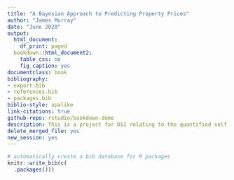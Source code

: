 ```yaml
--- 
title: "A Bayesian Approach to Predicting Property Prices"
author: "James Murray"
date: "June 2020"
output:
  html_document:
    df_print: paged
  bookdown::html_document2:
    table_css: no
    fig_caption: yes
documentclass: book
bibliography:
- export.bib
- references.bib
- packages.bib
biblio-style: apalike
link-citations: true
github-repo: rstudio/bookdown-demo
description: This is a project for DSI relating to the quantified self
delete_merged_file: yes
new_session: yes
---
```




```r
# automatically create a bib database for R packages
knitr::write_bib(c(
  .packages()))
```



